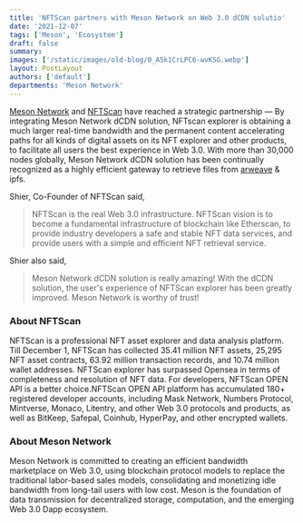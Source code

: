 ```yaml
---
title: 'NFTScan partners with Meson Network on Web 3.0 dCDN solutio'
date: '2021-12-07'
tags: ['Meson', 'Ecosystem']
draft: false
summary:
images: ['/static/images/old-blog/0_A5k1CrLPC6-wvKSG.webp']
layout: PostLayout
authors: ['default']
departments: 'Meson Network'
---
```


[Meson Network](https://meson.network/) and [NFTScan](https://nftscan.com/) have reached a strategic partnership — By integrating Meson Network dCDN solution, NFTscan explorer is obtaining a much larger real-time bandwidth and the permanent content accelerating paths for all kinds of digital assets on its NFT explorer and other products, to facilitate all users the best experience in Web 3.0. With more than 30,000 nodes globally, Meson Network dCDN solution has been continually recognized as a highly efficient gateway to retrieve files from [arweave](https://www.arweave.org/) & ipfs.

Shier, Co-Founder of NFTScan said,

> NFTScan is the real Web 3.0 infrastructure. NFTScan vision is to become a fundamental infrastructure of blockchain like Etherscan, to provide industry developers a safe and stable NFT data services, and provide users with a simple and efficient NFT retrieval service.

Shier also said,

> Meson Network dCDN solution is really amazing! With the dCDN solution, the user's experience of NFTScan explorer has been greatly improved. Meson Network is worthy of trust!

### **About NFTScan**

NFTScan is a professional NFT asset explorer and data analysis platform. Till December 1, NFTScan has collected 35.41 million NFT assets, 25,295 NFT asset contracts, 63.92 million transaction records, and 10.74 million wallet addresses. NFTScan explorer has surpassed Opensea in terms of completeness and resolution of NFT data. For developers, NFTScan OPEN API is a better choice.NFTScan OPEN API platform has accumulated 180+ registered developer accounts, including Mask Network, Numbers Protocol, Mintverse, Monaco, Litentry, and other Web 3.0 protocols and products, as well as BitKeep, Safepal, Coinhub, HyperPay, and other encrypted wallets.

### **About Meson Network**

Meson Network is committed to creating an efficient bandwidth marketplace on Web 3.0, using blockchain protocol models to replace the traditional labor-based sales models, consolidating and monetizing idle bandwidth from long-tail users with low cost. Meson is the foundation of data transmission for decentralized storage, computation, and the emerging Web 3.0 Dapp ecosystem.
